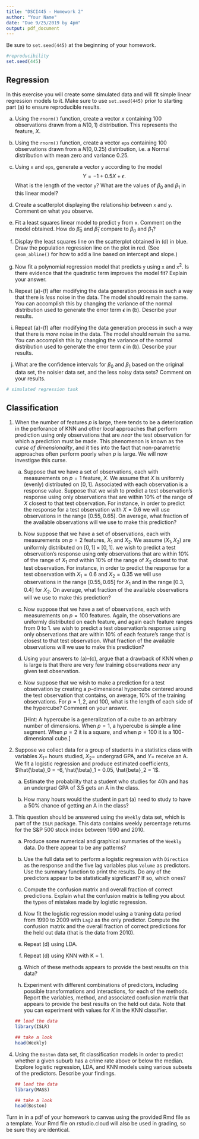 ```yaml
---
title: "DSCI445 - Homework 2"
author: "Your Name"
date: "Due 9/25/2019 by 4pm"
output: pdf_document
---
```


Be sure to `set.seed(445)` at the beginning of your homework. 

```r
#reproducibility
set.seed(445)
```

## Regression

In this exercise you will create some simulated data and will fit simple linear regression models to it. Make sure to use `set.seed(445)` prior to starting part (a) to ensure reproducible results.

(a) Using the `rnorm()` function, create a vector $x$ containing $100$ observations drawn from a $N(0, 1)$ distribution. This represents the feature, $X$.

(b) Using the `rnorm()` function, create a vector `eps` containing $100$ observations drawn from a $N(0, 0.25)$ distribution, i.e. a Normal distribution with mean zero and variance $0.25$.

(c) Using `x` and `eps`, generate a vector `y` according to the model
    $$
    Y = -1 + 0.5 X + \epsilon.
    $$
    What is the length of the vector `y`? What are the values of $\beta_0$ and $\beta_1$ in this linear model?
    
(d) Create a scatterplot displaying the relationship between `x` and `y`. Comment on what you observe.

(e) Fit a least squares linear model to predict `y` from `x`. Comment on the model obtained. How do $\hat{\beta}_0$ and $\hat{\beta}_1$ compare to $\beta_0$ and $\beta_1$?

(f) Display the least squares line on the scatterplot obtained in (d) in blue. Draw the population regression line on the plot in red. (See `geom_abline()` for how to add a line based on intercept and slope.)

(g) Now fit a polynomial regression model that predicts `y` using `x` and $\texttt{x}^2$. Is there evidence that the quadratic term improves the model fit? Explain your answer.

(h) Repeat (a)-(f) after modifying the data generation process in such a way that there is *less* noise in the data. The model should remain the same. You can accomplish this by changing the variance of the normal distribution used to generate the error term $\epsilon$ in (b). Describe your results.

(i) Repeat (a)-(f) after modifying the data generation process in such a way that there is *more* noise in the data. The model should remain the same. You can accomplish this by changing the variance of the normal distribution used to generate the error term $\epsilon$ in (b). Describe your results.

(j) What are the confidence intervals for $\beta_0$ and $\beta_1$ based on the original data set, the noisier data set, and the less noisy data sets? Comment on your results.

```r
# simulated regression task
```
    
## Classification

1. When the number of features $p$ is large, there tends to be a deterioration in the perforance of KNN and other *local* approaches that perform prediction using only observations that are *near* the test observation for which a prediction must be made. This phenomenon is known as the *curse of dimensionality*, and it ties into the fact that non-parametric approaches often perform poorly when $p$ is large. We will now investigae this curse.

    (a) Suppose that we have a set of observations, each with measurements on $p = 1$ feature, $X$. We assume that $X$ is uniformly (evenly) distributed on $[0,1]$. Associated with each observation is a response value. Suppose that we wish to predict a test observation's response using only observations that are within $10\%$ of the range of $X$ closest to that test observation. For instance, in order to predict the response for a test observation with $X = 0.6$ we will use observations in the range $[0.55, 0.65]$. On average, what fraction of the available observations will we use to make this prediction?
    
    (b) Now suppose that we have a set of observations, each with measurements on $p = 2$ features, $X_1$ and $X_2$. We assume $(X_1, X_2)$ are uniformly distributed on $[0,1]\times[0,1]$. we wish to predict a test observation's response using only observations that are within $10\%$ of the range of $X_1$ *and* within $10\%$ of the range of $X_2$ closest to that test observation. For instance, in order to predict the response for a test observation with $X_1 = 0.6$ and $X_2 = 0.35$ we will use observations in the range $[0.55, 0.65]$ for $X_1$ and in the range $[0.3, 0.4]$ for $X_2$. On average, what fraction of the available observations will we use to make this prediction?
    
    (c) Now suppose that we have a set of observations, each with measurements on $p = 100$ features. Again, the observations are uniformly distributed on each feature, and again each feature ranges from $0$ to $1$. we wish to predict a test observation's response using only observations that are within $10\%$ of each feature's range that is closest to that test observation. What fraction of the available observations will we use to make this prediction?
    
    (d) Using your answers to (a)--(c), argue that a drawback of KNN when $p$ is large is that there are very few training observations *near* any given test observation.
    
    (e) Now suppose that we wish to make a prediction for a test observation by creating a $p$-dimensional hypercube centered around the test observation that contains, on average, $10\%$ of the training observations. For $p = 1, 2,$ and $100$, what is the length of each side of the hypercube? Comment on your answer.
    
        [Hint: A hypercube is a generalization of a cube to an arbitrary number of dimensions. When $p = 1$, a hypercube is simple a line segment. When $p = 2$ it is a square, and when $p = 100$ it is a $100$-dimensional cube.]
        
2. Suppose we collect data for a group of students in a statistics class with variables $X_1 =$ hours studied, $X_2 =$ undergrad GPA, and $Y =$ receive an A. We fit a logistic regression and produce estimated coefficients, $\hat{\beta}_0 = -6, \hat{\beta}_1 = 0.05, \hat{beta}_2 = 1$.

    (a) Estimate the probability that a student who studies for $40$h and has an undergrad GPA of $3.5$ gets an A in the class.
    
    (b) How many hours would the student in part (a) need to study to have a $50\%$ chance of getting an A in the class?
    
3. This question should be answered using the `Weekly` data set, which is part of the `ISLR` package. This data contains weekly percentage returns for the S&P 500 stock index between 1990 and 2010.

    (a) Produce some numerical and graphical summaries of the `Weekly` data. Do there appear to be any patterns?
    
    (b) Use the full data set to perform a logistic regression with `Direction` as the response and the five lag variables plus `Volume` as predictors. Use the summary function to print the results. Do any of the predictors appear to be statistically significant? If so, which ones?
    
    (c) Compute the confusion matrix and overall fraction of correct predictions. Explain what the confusion matrix is telling you about the types of mistakes made by logistic regression.
    
    (d) Now fit the logistic regression model using a traning data period from 1990 to 2009 with `Lag2` as the only predictor. Compute the confusion matrix and the overall fraction of correct predictions for the held out data (that is the data from 2010).
    
    (e) Repeat (d) using LDA.
    
    (f) Repeat (d) using KNN with K = 1.
    
    (h) Which of these methods appears to provide the best results on this data?
    
    (i) Experiment with different combinations of predictors, including possible transformations and interactions, for each of the methods. Report the variables, method, and associated confusion matrix that appears to provide the best results on the held out data. Note that you can experiment with values for $K$ in the KNN classifier.
    
    ```r
    ## load the data
    library(ISLR)
    
    ## take a look
    head(Weekly)
    ```
    
4. Using the `Boston` data set, fit classification models in order to predict whether a given suburb has a crime rate above or below the median. Explore logistic regression, LDA, and KNN models using various subsets of the predictors. Describe your findings.


    ```r
    ## load the data
    library(MASS)
    
    ## take a look
    head(Boston)
    ```
    
Turn in in a pdf of your homework to canvas using the provided Rmd file as a template. Your Rmd file on rstudio.cloud will also be used in grading, so be sure they are identical.